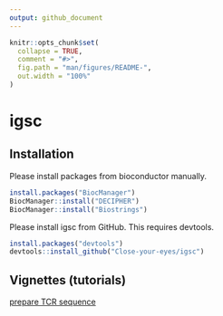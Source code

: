 ```yaml
---
output: github_document
---
```


<!-- README.md is generated from README.Rmd. Please edit that file -->

```r
knitr::opts_chunk$set(
  collapse = TRUE,
  comment = "#>",
  fig.path = "man/figures/README-",
  out.width = "100%"
)
```

# igsc

<!-- badges: start -->
<!-- badges: end -->


## Installation

Please install packages from bioconductor manually.

``` r
install.packages("BiocManager")
BiocManager::install("DECIPHER")
BiocManager::install("Biostrings")
```

Please install igsc from GitHub. This requires devtools.

``` r
install.packages("devtools")
devtools::install_github("Close-your-eyes/igsc")
```

## Vignettes (tutorials)

[prepare TCR sequence](https://close-your-eyes.github.io/igsc/articles/prepare_tcr_seq_data.html)  

